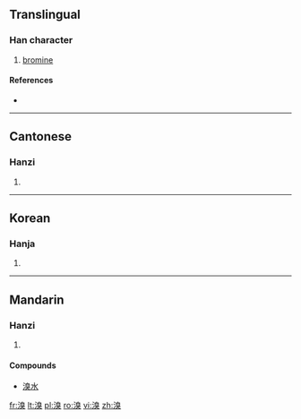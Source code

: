 ==Translingual==

===Han character===
{{Han char|rn=85|rad=水|as=10|sn=13|four=3613<sub>4</sub>|canj=水竹山大 (EHUK)}}

# [[bromine]]

====References====
* {{Han ref|kx=0641.020|dkj=17981|dj=1048.100|hdz=31701.020|uh=6EB4|ud=28340|bh=B7CD|bd=47053}}

----

==Cantonese==

===Hanzi===
{{yue-hanzi|jyut=|y=chau3}}

# {{defn|Cantonese|sort=水10}}
----

==Korean==

===Hanja===
{{ko-hanja|hangeul=추|eumhun=|rv=chu|mr=ch'u|y=chwu}}

# {{defn|Korean|sort=水10}}
----

==Mandarin==

===Hanzi===
{{cmn-hanzi|pin=[[xiù]] ([[xiu4]])|wg=hsiu<sup>4</sup>}}

# {{defn|Mandarin|sort=水10}}

====Compounds====
* [[溴水]]

[[fr:溴]]
[[lt:溴]]
[[pl:溴]]
[[ro:溴]]
[[vi:溴]]
[[zh:溴]]